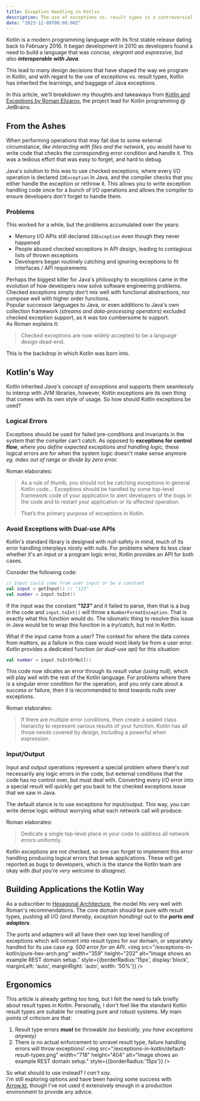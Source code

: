 ```yaml
---
title: Exception Handling in Kotlin
description: The use of exceptions vs. result types is a controversial topic that has sparked strong feelings on both sides of the fence. Kotlin's unique history has subtlely shifted its developers to program a certain way. In this article we will discuss the history from which Kotlin was created from and how the Kotlin team views exception handling in the language. 
date: "2023-12-09T00:00:00Z"
---
```


Kotlin is a modern programming language with its first stable release dating back to February 2016.
It began development in 2010 as developers found a need to build a language that was _concise, elegrant and expressive, but also **interoperable with Java**_.

This lead to many design decisions that have shaped the way we program in Kotlin,
and with regard to the use of exceptions vs. result types, Kotlin has inherited the learnings, and baggage of Java exceptions.

In this article, we'll breakdown my thoughts and takeaways from [Kotlin and Exceptions by Roman Elizarov](https://elizarov.medium.com/kotlin-and-exceptions-8062f589d07), the project lead for Kotlin programming @ JetBrains.

## From the Ashes
When performing operations that may fail due to some external circumstance, _like interacting with files and the network,_
you would have to write code that checks the corresponding error condition and handle it.
This was a tedious effort that was easy to forget, and hard to debug.

Java's solution to this was to use checked exceptions, where every I/O operation is declared `IOException` in Java,
and the compiler checks that you either handle the exception or rethrow it.
This allows you to write exception handling code once for a bunch of I/O operations and allows the compiler to ensure developers don't forget to handle them.

### Problems
This worked for a while, but the problems accumulated over the years:
- Memory I/O APIs still declared `IOException` even though they never happened
- People abused checked exceptions in API design, leading to contagious lists of thrown exceptions
- Developers began routinely catching and ignoring exceptions to fit interfaces / API requirements

Perhaps the biggest killer for Java's philosophy to exceptions came in the evolution of how developers now solve software engineering problems.
Checked exceptions simply don't mix well with functional abstractions, nor compose well with higher order functions.  
Popular successor languages to Java, or even additions to Java's own collection framework _(streams and data-processing operators)_ excluded checked exception support, as it was too cumbersome to support.  
As Roman explains it:
> Checked exceptions are now widely accepted to be a language design dead-end.

This is the backdrop in which Kotlin was born into.

## Kotlin's Way
Kotlin inherited _Java's concept of exceptions_ and supports them seamlessly to interop with JVM libraries,
however, Kotlin exceptions are its own thing that comes with its own style of usage.
So how should Kotlin exceptions be used?

### Logical Errors
Exceptions should be used for failed pre-conditions and invariants in the system that the compiler can't catch.
As opposed to **exceptions for control flow**, _where you define expected exceptions and handling logic,_ 
these logical errors are for when the system logic doesn't make sense anymore _eg. index out of range or divide by zero error._ 

Roman elaborates:  
> As a rule of thumb, you should not be catching exceptions in general Kotlin code...
> Exceptions should be handled by some top-level framework code of your application to alert developers of the bugs in the code and to restart your application or its affected operation. 
> 
> That’s the primary purpose of exceptions in Kotlin.

### Avoid Exceptions with Dual-use APIs
Kotlin's standard library is designed with null-safety in mind, much of its error handling interplays nicely with nulls.
For problems where its less clear whether it's an input or a program logic error, Kotlin provides an API for both cases.  

Consider the following code:
```kotlin
// Input could come from user input or be a constant
val input = getInput() // "123"
val number = input.toInt()
```
If the input was the constant _**"123"**_ and it failed to parse, then that is a bug in the code and `input.toInt()` will throw a `NumberFormatException`. 
That is exactly what this function would do.
The idiomatic thing to resolve this issue in Java would be to wrap this function in a _try/catch_, but not in Kotlin.

What if the input came from a user? The context for where the data comes from matters, as a failure in this case would most likely be from a user error.
Kotlin provides a dedicated function _(or dual-use api)_ for this situation:
```kotlin
val number = input.toIntOrNull()
```
This code now idicates an error through its _result value (using null)_, which will play well with the rest of the Kotlin language.
For problems where there is a singular error condition for the operation, and you only care about a success or failure, then it is recommended to tend towards nulls over exceptions.

Roman elaborates:
> If there are multiple error conditions, then create a sealed class hierarchy to represent various results of your function. Kotlin has all those needs covered by design, including a powerful when expression.

### Input/Output
Input and output operations represent a special problem where there's not necessarily any logic errors in the code,
but external conditions that the code has no control over, but must deal with.
Converting every I/O error into a special result will quickly get you back to the checked exceptions issue that we saw in Java.

The default stance is to use exceptions for input/output.
This way, you can write dense logic without worrying what each network call will produce.

Roman elaborates:
> Dedicate a single top-level place in your code to address all network errors uniformly.

Kotlin exceptions are not checked, so one can forget to implement this error handling producing logical errors that break applications.
These will get reported as bugs to developers, which is the stance the Kotlin team are okay with _(but you're very welcome to disagree)_.

## Building Applications the Kotlin Way 
As a subscriber to [Hexagonal Architecture](https://en.wikipedia.org/wiki/Hexagonal_architecture_(software)), the model fits very well with Roman's recommendations.
The core domain should be pure with result types, pushing all I/O _(and thereby, exception handling)_ out to the _**ports and adapters**_.

The ports and adapters will all have their own top level handling of exceptions which will convert into result types for our domain, or separately handled for its use case _eg. 500 error for an API_. 
<img src="/exceptions-in-kotlin/pure-hex-arch.png" width="359" height="202" alt="Image shows an example REST domain setup." style={{borderRadius:'15px', display:'block', marginLeft: 'auto', marginRight: 'auto', width: '50%'}} />

## Ergonomics
This article is already getting too long, but I felt the need to talk briefly about result types in Kotlin.
Personally, I don't feel like the standard Kotlin result types are suitable for creating pure and robust systems.
My main points of criticism are that:
1. Result type errors _**must**_ be throwable _(so basically, you have exceptions anyway)_
2. There is no actual enforcement to unravel result type, failure handling errors  will throw exceptions!
<img src="/exceptions-in-kotlin/default-result-types.png" width="718" height="404" alt="Image shows an example REST domain setup." style={{borderRadius:'15px'}} />

So  what should to use instead? _I can't say._  
I'm still exploring options and have been having some success with [Arrow.kt](https://arrow-kt.io/), 
though I've not used it extensively enough in a production environment to provide any advice.

